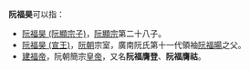 '''阮福昊'''可以指：
*[[阮福昊_(阮顯宗子)|阮福昊 (阮顯宗子)]]，[[阮顯宗|阮顯宗]]第二十八子。
* [[阮福昊_(宣王)|阮福昊 (宣王)]]，[[阮朝|阮朝]]宗室，廣南阮氏第十一代領袖[[阮福暘|阮福暘]]之父。
* [[建福帝|建福帝]]，阮朝簡宗[[皇帝|皇帝]]，又名'''阮福膺登'''、'''阮福膺祜'''。

{{disambig|Y|Cat=三字阮姓人名消歧義}}